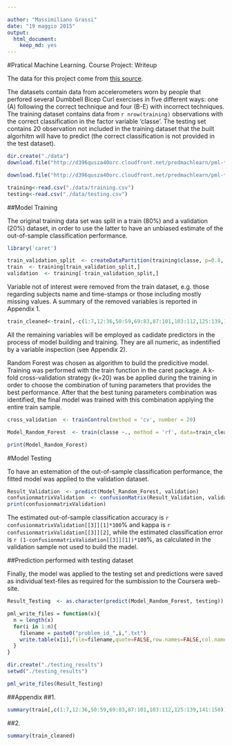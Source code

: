 ```yaml
---

author: "Massimiliano Grassi"
date: "19 maggio 2015"
output:
  html_document:
    keep_md: yes
---
```


#Pratical Machine Learning. Course Project: Writeup

The data for this project come from [this source](http://groupware.les.inf.puc-rio.br/har).

The datasets contain data from accelerometers worn by people that perfored several Dumbbell Bicep Curl exercises in five different ways: one (A) following the correct technique and four (B-E) with incorrect techniques. The training dataset contains data from `r nrow(training)` observations with the correct classification in the factor variable 'classe'. The testing set contains 20 observation not included in the training dataset that the built algorhitm will have to predict (the correct classification is not provided in the test dataset). 

```r
dir.create("./data")
download.file("http://d396qusza40orc.cloudfront.net/predmachlearn/pml-training.csv", destfile = "./data/training.csv")

download.file("http://d396qusza40orc.cloudfront.net/predmachlearn/pml-testing.csv", destfile="./data/testing.csv")

training<-read.csv("./data/training.csv")
testing<-read.csv("./data/testing.csv")
```

##Model Training

The original training data set was split in a train (80%) and a validation (20%) dataset, in order to use the latter to have an unbiased estimate of the out-of-sample classification performance.

```r
library('caret')

train_validation_split  <- createDataPartition(training$classe, p=0.8, list = FALSE)
train  <- training[train_validation_split,]
validation  <- training[-train_validation_split,]
```

Variable not of interest were removed from the train dataset, e.g. those regarding subjects name and time-stamps or those including mostly missing values. A summary of the removed variables is reported in Appendix 1.

```r
train_cleaned<-train[,-c(1:7,12:36,50:59,69:83,87:101,103:112,125:139,141:150)]
```

All the remaining variables will be employed as cadidate predictors in the process of model building and training. They are all numeric, as indentified by a variable inspection (see Appendix 2). 

Random Forest was chosen as algorithm to build the predicitive model. Training was performed with the train function in the caret package. A k-fold cross-validation strategy (k=20) was be applied during the training in order to choose the combination of tuning parameters that provides the best performance. After that the best tuning parameters combination was identified, the final model was trained with this combination applying the entire train sample.

```r
cross_validation  <- trainControl(method = 'cv', number = 20)

Model_Random_Forest  <- train(classe ~., method = 'rf', data=train_cleaned, trControl = cross_validation)

print(Model_Random_Forest)
```

#Model Testing

To have an estemation of the out-of-sample classification performance, the fitted model was applied to the validation dataset.

```r
Result_Validation  <- predict(Model_Random_Forest, validation)
confusionmatrixValidation  <- confusionMatrix(Result_Validation, validation$classe)
print(confusionmatrixValidation)
```

The estimated out-of-sample classification accuracy is `r confusionmatrixValidation[[3]][1]*100`% and kappa is `r confusionmatrixValidation[[3]][2]`, while the estimated classification error is `r (1-confusionmatrixValidation[[3]][1])*100`%, as calculated in the validation sample not used to build the madel. 

##Prediction performed with testing dataset

Finally, the model was applied to the testing set and predictions were saved as individual text-files as required for the sumbission to the Coursera web-site.


```r
Result_Testing  <- as.character(predict(Model_Random_Forest, testing))

pml_write_files = function(x){
  n = length(x)
  for(i in 1:n){
    filename = paste0("problem_id_",i,".txt")
    write.table(x[i],file=filename,quote=FALSE,row.names=FALSE,col.names=FALSE)
  }
}

dir.create("./testing_results")
setwd("./testing_results")

pml_write_files(Result_Testing)
```

##Appendix 
##1.
```r
summary(train[,c(1:7,12:36,50:59,69:83,87:101,103:112,125:139,141:150)])
```

##2.
```r
summary(train_cleaned)
```

